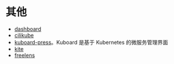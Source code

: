 # 其他

* [dashboard](https://github.com/kubernetes/dashboard)
* [cilikube](https://github.com/ciliverse/cilikube)
* [kuboard-press](https://github.com/eip-work/kuboard-press)。Kuboard 是基于 Kubernetes 的微服务管理界面
* [kite](https://github.com/zxh326/kite)
* [freelens](https://github.com/freelensapp/freelens)
